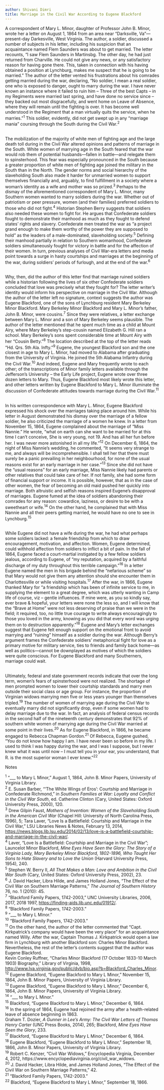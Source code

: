 ```yaml
---
author: Shivani Dimri
title: Marriage in the Civil War According to Eugene Blackford
---
```

<p>A correspondent of Mary L. Minor, daughter of Professor John B. Minor, wrote her a letter on August 1, 1864 from an area near &ldquo;Darksville, Va&rdquo;&mdash; present-day Darkesville, West Virginia. The author, a soldier, discussed a number of subjects in his letter, including his suspicion that an acquaintance named Flem Saunders was about to get married. The letter recounts, &ldquo;I saw Flem Saunders in Martinsbg. The other day, he had just returned from Charville. He could not give any news, or any satisfactory reason for having gone there. This, taken in connection with his having obtained a position at Lynchburg, makes me suspect that he is going to be married.&rdquo; The author of the letter vented his frustrations about his comrades getting married during the war, declaring, &ldquo;No soldier, I mean a real soldier, one who is exposed to danger, ought to marry during the war. I have never known an instance where it failed to ruin him &ndash; Three of the best Capts &ndash; in my Regiments were married last spring, and have done no service since &ndash; they backed out most disgracefully, and went home on Leave of Absence, where they will remain until the fighting is over. It has become well understood in the Regiment that a man virtually quits the service, when he marries.&rdquo;<sup>1</sup> This soldier, evidently, did not get swept up in any &ldquo;marriage mania&rdquo; coursing through the South during the Civil War.<sup>2</sup></p>
<p><br />
	The mobilization of the majority of white men of fighting age and the large death toll during in the Civil War altered opinions and patterns of marriage in the South. White women of marrying age in the South feared that the war would rob them of potential husbands&mdash;fallen in battle&mdash;and relegate them to spinsterhood. This fear was especially pronounced in the South because a greater proportion of white men of fighting age joined the military in the South than in the North. The gender norms and social hierarchy of the slaveholding South also made it harder for unmarried women to support themselves financially and, arguably, to find fulfillment in a society where a woman&rsquo;s identity as a wife and mother was so prized.<sup>3</sup> Perhaps to the dismay of the aforementioned correspondent of Mary L. Minor, many Southern women wanted to marry soldiers during the war. Whether out of patriotism or peer pressure, women (and their families) preferred soldiers to those who did not fight.<sup>4</sup> Historian Stephen Berry suggests that soldiers also needed these women to fight for. He argues that Confederate soldiers fought to demonstrate their manhood as much as they fought to defend states&rsquo; rights and slavery. Confederate men treated the war as &ldquo;a project grand enough to make them worthy of the power they are supposed to hold&rdquo; as the leaders of a male-dominated, slaveholding society.<sup>5</sup> Defining their manhood partially in relation to Southern womanhood, Confederate soldiers simultaneously fought for victory in battle and for the affection of their women. In turn, previous analyses of Civil War-era letters and media point towards a surge in hasty courtships and marriages at the beginning of the war, during soldiers&rsquo; periods of furlough, and at the end of the war.<sup>6</sup></p>
<p><br />
	Why, then, did the author of this letter find that marriage ruined soldiers while a historian following the lives of six other Confederate soldiers concluded that love was precisely what they fought for? The letter writer&rsquo;s identity would inform his perspective on marriage in the Civil War. Although the author of the letter left no signature, context suggests the author was Eugene Blackford, one of the sons of Lynchburg resident Mary Berkeley Minor Blackford. Mary Berkeley Minor Blackford and Mary L. Minor&rsquo;s father, John B. Minor, were cousins.<sup>7</sup> Since they were relatives, a letter exchange between Mary L. Minor and a son of Mary Berkeley seems plausible. The author of the letter mentioned that he spent much time as a child at Mount Airy, where Mary Berkeley&rsquo;s step-cousin named Elizabeth G. Hill ran a school. Mary Berkeley&rsquo;s sons spent considerable time at Mount Airy with her &ldquo;Cousin Betty.&rdquo;<sup>8</sup> The location described at the top of the letter reads &ldquo;Hd. Qrs. 5th Ala. Infty.&rdquo;<sup>9</sup> Eugene, the youngest Blackford son and the one closest in age to Mary L. Minor, had moved to Alabama after graduating from the University of Virginia. He joined the 5th Alabama Infantry during the Civil War.<sup>10</sup> And indeed, Eugene and Mary frequently wrote to each other; of the transcriptions of Minor family letters available through the Jefferson&rsquo;s University &ndash; the Early Life project, Eugene wrote over three dozen letters to Mary. Thus, Eugene Blackford most likely wrote this letter, and other letters written by Eugene Blackford to Mary L. Minor illuminate the discussion of Confederate attitudes towards marriage during the Civil War.<sup>11</sup></p>
<p><br />
	In his written correspondence with Mary L. Minor, Eugene Blackford expressed his shock over the marriages taking place around him. While his letter in August demonstrated his dismay over the marriage of a fellow soldier, he also criticized the marriage of a women he knew. In a letter from November 15, 1864, Eugene complained about the marriage of &ldquo;Miss Nannie.&rdquo; He wrote, &ldquo;what on earth can she want to be married for at this time I can&rsquo;t conceive, She is very young, not 19. And has all her fun before her. I was never more astonished in all my life.&rdquo;<sup>12</sup> On December 6, 1864, the night of Miss Nannie&rsquo;s wedding, he commented, &ldquo;It seems very strange to me, and always will be incomprehensible. I shall tell her that there must surely be a panic prevailing in her neighbourhood, for none of the usual reasons exist for an early marriage in her case.&rdquo;<sup>13</sup> Since she did not have the &ldquo;usual reasons&rdquo; for an early marriage, Miss Nannie likely had parents or other relatives that could take care of her. If not family, she had some form of financial support or income. It is possible, however, that as in the case of other women, the fear of becoming an old maid pushed her quickly into marriage. Both altruistic and selfish reasons inspired Eugene&rsquo;s disapproval of marriages. Eugene fumed at the idea of soldiers abandoning their comrades for any reason: cowardice, laziness, or desire to be with a sweetheart or wife.<sup>14</sup> On the other hand, he complained that with Miss Nannie and all their peers getting married, he would have no one to see in Lynchburg.<sup>15</sup></p>
<p><br />
	While Eugene did not have a wife during the war, he had what perhaps some soldiers lacked: a female friendship from which to draw encouragement, motivation, and affection. Women, Eugene determined, could withhold affection from soldiers to inflict a bit of pain. In the fall of 1864, Eugene faced a court-martial instigated by a few fellow soldiers jealous, according to Eugene, of &ldquo;my reputation, acquired by a faithful discharge of my duty throughout this terrible campaign.&rdquo;<sup>16</sup> In a letter Eugene named the men in his brigade behind the &ldquo;nefarious scheme&rdquo; so that Mary would not give them any attention should she encounter them in Charlottesville or while visiting hospitals.<sup>17</sup> After the war, in 1866, Eugene thanked Mary for &ldquo;a friendship which has been of infinite service to me, in supplying the element to a great degree, which was utterly wanting in Camp life of course, viz &ndash; gentle influences. If mine were, as you so kindly say, ever brave &amp; hopeful, your letters were none the less so, and I will know that the &ldquo;Brave at Home&rdquo; were not less deserving of praise than we were in the field; it required, too, no little true courage to write always encouragingly to those you loved in the army, knowing as you did that every word was urging them on to destruction apparently.&rdquo;<sup>18</sup> Eugene and Mary&rsquo;s letter exchanges suggest that Eugene felt enough support on the emotional front to avoid marrying and &ldquo;ruining&rdquo; himself as a soldier during the war. Although Berry&rsquo;s argument frames the Confederate soldiers&rsquo; metaphorical fight for love as a primary motive for military service, ties to friends and family back home&mdash;as well as politics&mdash;cannot be downplayed as motives of which the soldiers were quite conscious. For Eugene Blackford and many Southerners, marriage could wait.</p>
<p><br />
	Ultimately, federal and state government records indicate that over the long term, women&rsquo;s fears of spinsterhood were not realized. The shortage of men prompted women to lower their courtship standards and marry men outside their social class or age group. For instance, the proportion of Virginian widows marrying men five or less years younger than themselves tripled.<sup>19</sup> The number of women of marrying age during the Civil War to eventually marry did not significantly drop, even if some women had to delay marriage due to the war. In fact, an analysis of federal census records in the second half of the nineteenth century demonstrates that 92% of southern white women of marrying age during the Civil War married at some point in their lives.<sup>20</sup> As for Eugene Blackford, in 1866, he became engaged to Rebecca Chapman Gordon.<sup>21</sup> Of Rebecca, Eugene gushed, &ldquo;You do not know how happy I am. I have never been so before in my life. I used to think I was happy during the war, and I was I suppose, but I never knew what it was until now &ndash; I must tell you in your ear, you understand, that R. is the most superior woman I ever knew.&rdquo;<sup>22</sup></p>
<p>Notes</p>
<p><sup>1</sup> &ldquo;___ to Mary L Minor,&rdquo; August 1, 1864, John B. Minor Papers, University of Virginia Library.<br />
	<sup>2</sup> E. Susan Barber, &ldquo;&lsquo;The White Wings of Eros&rsquo;: Courtship and Marriage in Confederate Richmond,&rdquo; in <em>Southern Families at War: Loyalty and Conflict in the Civil War South</em>, ed. Catherine Clinton (Cary, United States: Oxford University Press, 2000), 120.<br />
	<sup>3</sup> Drew Gilpin Faust, <em>Mothers of Invention: Women of the Slaveholding South in the American Civil War</em> (Chapel Hill: University of North Carolina Press, 1996), 5; Tara Laver, &ldquo;Love Is a Battlefield: Courtship and Marriage in the Civil War,&rdquo; LSU Libraries News &amp; Notes, February 13, 2014, <a href="https://news.blogs.lib.lsu.edu/2014/02/13/love-is-a-battlefield-courtship-and-marriage-in-the-civil-war/">https://news.blogs.lib.lsu.edu/2014/02/13/love-is-a-battlefield-courtship-and-marriage-in-the-civil-war/</a>.<br />
	<sup>4</sup> Laver, &ldquo;Love Is a Battlefield: Courtship and Marriage in the Civil War&rdquo;; Launcelot Minor Blackford, <em>Mine Eyes Have Seen the Glory: The Story of a Virginia Lady, Mary Berkeley Minor Blackford, 1802-1896, Who Taught Her Sons to Hate Slavery and to Love the Union</em> (Harvard University Press, 1954), 240.<br />
	<sup>5</sup> Stephen W. Berry II, <em>All That Makes a Man: Love and Ambition in the Civil War South</em> (Cary, United States: Oxford University Press, 2002), 23.<br />
	<sup>6</sup> J. David Hacker, Libra Hilde, and James Holland Jones, &ldquo;The Effect of the Civil War on Southern Marriage Patterns,&rdquo; <em>The Journal of Southern History</em> 76, no. 1 (2010): 45.<br />
	<sup>7</sup> &ldquo;Blackford Family Papers, 1742-2003,&rdquo; UNC University Libraries, 2006, 2017, 2018 1997, <a href="https://finding-aids.lib.unc.edu/01912/">https://finding-aids.lib.unc.edu/01912/</a>.<br />
	<sup>8</sup> &ldquo;Blackford Family Papers, 1742-2003.&rdquo;<br />
	<sup>9</sup> &ldquo;___ to Mary L Minor.&rdquo;<br />
	<sup>10</sup> &ldquo;Blackford Family Papers, 1742-2003.&rdquo;<br />
	<sup>11</sup> On the other hand, the author of the letter commented that &ldquo;Capt. Kirkpatrick&rsquo;s company would have been the very place&rdquo; for an acquaintance named Willy. After the war, Captain Thomas J. Kirkpatrick would open a law firm in Lynchburg with another Blackford son: Charles Minor Blackford. Nevertheless, the rest of the letter&rsquo;s contents suggest that the author was Eugene Blackford.<br />
	Kevin Conley Ruffner, &ldquo;Charles Minor Blackford (17 October 1833-10 March 1903) Biography,&rdquo; Library of Virginia, 1998, <a href="http://www.lva.virginia.gov/public/dvb/bio.asp?b=Blackford_Charles_Minor">http://www.lva.virginia.gov/public/dvb/bio.asp?b=Blackford_Charles_Minor</a>.<br />
	<sup>12</sup> Eugene Blackford, &ldquo;Eugene Blackford to Mary L Minor,&rdquo; November 15, 1864, John B. Minor Papers, University of Virginia Library.<br />
	<sup>13</sup> Eugene Blackford, &ldquo;Eugene Blackford to Mary L Minor,&rdquo; December 6, 1864, John B. Minor Papers, University of Virginia Library.<br />
	<sup>14</sup> &ldquo;___ to Mary L Minor.&rdquo;<br />
	<sup>15</sup> Blackford, &ldquo;Eugene Blackford to Mary L Minor,&rdquo; December 6, 1864.<br />
	<sup>16</sup> In the spring of 1864, Eugene had rejoined the army after a health-related leave of absence beginning in 1863.<br />
	Graham T. Dozier, <em>A Gunner in Lee&rsquo;s Army: The Civil War Letters of Thomas Henry Carter</em> (UNC Press Books, 2014), 265; Blackford, <em>Mine Eyes Have Seen the Glory</em>, 233.<br />
	<sup>17</sup> Blackford, &ldquo;Eugene Blackford to Mary L Minor,&rdquo; December 6, 1864.<br />
	<sup>18</sup> Eugene Blackford, &ldquo;Eugene Blackford to Mary L Minor,&rdquo; September 18, 1866, John B. Minor Papers, University of Virginia Library.<br />
	<sup>19</sup> Robert C. Kenzer, &ldquo;Civil War Widows,&rdquo; Encyclopedia Virginia, December 4, 2012, https://www.encyclopediavirginia.org/civil_war_widows.<br />
	<sup>20</sup> J. David Hacker, Libra Hilde, and James Holland Jones, &ldquo;The Effect of the Civil War on Southern Marriage Patterns,&rdquo; 42.<br />
	<sup>21</sup> &ldquo;Blackford Family Papers, 1742-2003.&rdquo;<br />
	<sup>22</sup> Blackford, &ldquo;Eugene Blackford to Mary L Minor,&rdquo; September 18, 1866.</p>
